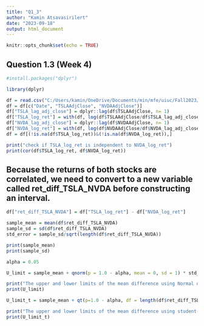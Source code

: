 ```yaml
---
title: "Q1_3"
author: "Kamin Atsavasirilert"
date: "2023-09-18"
output: html_document
---
```


```r
knitr::opts_chunk$set(echo = TRUE)
```

## Question 1.3 (Week 4)

```r
#install.packages("dplyr")

library(dplyr)

df = read.csv("C:/Users/kamin/OneDrive/Documents/min/mfe/uiuc/Fall2023/Stats_for_Fin/Week4/TSLANVDA.csv")
df = df[c("Date", "TSLAAdjClose", "NVDAAdjClose")]
df["TSLA_lag_adj_close"] = dplyr::lag(df$TSLAAdjClose, n= 1)
df["TSLA_log_ret"] = with(df, log(df$TSLAAdjClose/df$TSLA_lag_adj_close))
df["NVDA_lag_adj_close"] = dplyr::lag(df$NVDAAdjClose, n= 1)
df["NVDA_log_ret"] = with(df, log(df$NVDAAdjClose/df$NVDA_lag_adj_close))
df = df[(!is.na(df$TSLA_log_ret))&(!is.na(df$NVDA_log_ret)),]

print("check if TSLA_log_ret is independent to NVDA_log_ret")
print(cor(df$TSLA_log_ret, df$NVDA_log_ret))
```
## Because the returns of both stocks are correlated, we need to convert to a new variable called ret_diff_TSLA_NVDA before constructing an interval.
```r
df["ret_diff_TSLA_NVDA"] = df["TSLA_log_ret"] - df["NVDA_log_ret"]

sample_mean = mean(df$ret_diff_TSLA_NVDA)
sample_sd = sd(df$ret_diff_TSLA_NVDA)
std_error = sample_sd/sqrt(length(df$ret_diff_TSLA_NVDA))

print(sample_mean)
print(sample_sd)

alpha = 0.05

U_limit = sample_mean + qnorm(p = 1.0 - alpha, mean = 0, sd = 1) * std_error

print("The upper and lower limits of the mean difference using Normal distribution are ..")
print(U_limit)

U_limit_t = sample_mean + qt(p=1.0 - alpha, df = length(df$ret_diff_TSLA_NVDA) - 1) * std_error

print("The upper and lower limits of the mean difference using student-t distribution are ..")
print(U_limit_t)
```
